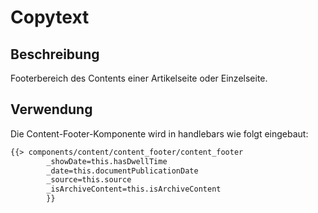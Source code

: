 
<Meta of={ContentFooterStories} />

# Copytext

## Beschreibung

Footerbereich des Contents einer Artikelseite oder Einzelseite. 

## Verwendung

Die Content-Footer-Komponente wird in handlebars wie folgt eingebaut:

```html
{{> components/content/content_footer/content_footer
        _showDate=this.hasDwellTime
        _date=this.documentPublicationDate
        _source=this.source
        _isArchiveContent=this.isArchiveContent
        }} 
```

<Canvas withToolbar>
    <Story of={ContentFooterStories.Default} />
</Canvas>

<ArgsTable story="default" />
